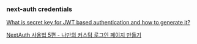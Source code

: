 ### next-auth credentials

[What is secret key for JWT based authentication and how to generate it?](https://stackoverflow.com/questions/31309759/what-is-secret-key-for-jwt-based-authentication-and-how-to-generate-it)

[NextAuth 사용법 5편 - 나만의 커스텀 로그인 페이지 만들기](https://mycodings.fly.dev/blog/2023-06-07-how-to-nextjs-nextauth-custom-login-page)
